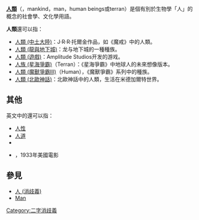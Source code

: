 '''[[人類|人類]]'''（{{lang-en|humanity}}，mankind，man，human beings或terran）是個有別於生物學「人」的概念的社會學、文化學用語。

'''人類'''還可以指：
* [[人類_(中土大陸)|人類 (中土大陸)]]：J·R·R·托爾金作品，如《魔戒》中的人類。
* [[人類_(龍與地下城)|人類 (龍與地下城)]]：龙与地下城的一種種族。
* [[人類_(遊戲)|人類 (遊戲)]]：Amplitude Studios开发的游戏。
* [[人族_(星海爭霸)|人族 (星海爭霸)]]（Terran）：《星海爭霸》中地球人的未來想像版本。
* [[人類_(魔獸爭霸III)|人類 (魔獸爭霸III)]]（Human），《魔獸爭霸》系列中的種族。
* [[人類_(北歐神話)|人類 (北歐神話)]]：北歐神話中的人類，生活在米德加爾特世界。

==其他==
英文中的{{lang|en|humanity}}還可以指：
*[[人性|人性]]
*[[人道|人道]]
*{{le|人類 (期刊)|Humanity (journal)}}
*{{le|人性 (電影)|Humanity (film)}}，1933年美國電影

==參見==
*[[人_(消歧義)|人 (消歧義)]]
*[[Man|Man]]

{{消歧義}}

[[Category:二字消歧義|Category:二字消歧義]]